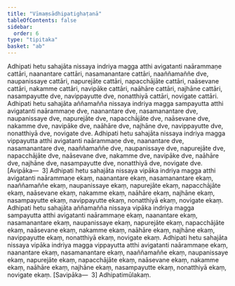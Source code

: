 ```yaml
---
title: "Vīmaṃsādhipatighaṭanā"
tableOfContents: false
sidebar:
  order: 6
type: "tipitaka"
basket: "ab"
---
```



<DynamicBreadcrumb />

<Division number="426">

<Paragraph number="1328">
Adhipati hetu sahajāta nissaya indriya magga atthi avigatanti naārammaṇe cattāri, naanantare cattāri, nasamanantare cattāri, naaññamaññe dve, naupanissaye cattāri, napurejāte cattāri, napacchājāte cattāri, naāsevane cattāri, nakamme cattāri, navipāke cattāri, naāhāre cattāri, najhāne cattāri, nasampayutte dve, navippayutte dve, nonatthiyā cattāri, novigate cattāri.
</Paragraph>

<Paragraph number="1329">
Adhipati hetu sahajāta aññamañña nissaya indriya magga sampayutta atthi avigatanti naārammaṇe dve, naanantare dve, nasamanantare dve, naupanissaye dve, napurejāte dve, napacchājāte dve, naāsevane dve, nakamme dve, navipāke dve, naāhāre dve, najhāne dve, navippayutte dve, nonatthiyā dve, novigate dve.
</Paragraph>

<Paragraph number="1330">
Adhipati hetu sahajāta nissaya indriya magga vippayutta atthi avigatanti naārammaṇe dve, naanantare dve, nasamanantare dve, naaññamaññe dve, naupanissaye dve, napurejāte dve, napacchājāte dve, naāsevane dve, nakamme dve, navipāke dve, naāhāre dve, najhāne dve, nasampayutte dve, nonatthiyā dve, novigate dve. [Avipāka—  3]
</Paragraph>

<Paragraph number="1331">
Adhipati hetu sahajāta nissaya vipāka indriya magga atthi avigatanti naārammaṇe ekaṃ, naanantare ekaṃ, nasamanantare ekaṃ, naaññamaññe ekaṃ, naupanissaye ekaṃ, napurejāte ekaṃ, napacchājāte ekaṃ, naāsevane ekaṃ, nakamme ekaṃ, naāhāre ekaṃ, najhāne ekaṃ, nasampayutte ekaṃ, navippayutte ekaṃ, nonatthiyā ekaṃ, novigate ekaṃ.
</Paragraph>

<Paragraph number="1332">
Adhipati hetu sahajāta aññamañña nissaya vipāka indriya magga sampayutta atthi avigatanti naārammaṇe ekaṃ, naanantare ekaṃ, nasamanantare ekaṃ, naupanissaye ekaṃ, napurejāte ekaṃ, napacchājāte ekaṃ, naāsevane ekaṃ, nakamme ekaṃ, naāhāre ekaṃ, najhāne ekaṃ, navippayutte ekaṃ, nonatthiyā ekaṃ, novigate ekaṃ.
</Paragraph>

<Paragraph number="1333">
Adhipati hetu sahajāta nissaya vipāka indriya magga vippayutta atthi avigatanti naārammaṇe ekaṃ, naanantare ekaṃ, nasamanantare ekaṃ, naaññamaññe ekaṃ, naupanissaye ekaṃ, napurejāte ekaṃ, napacchājāte ekaṃ, naāsevane ekaṃ, nakamme ekaṃ, naāhāre ekaṃ, najhāne ekaṃ, nasampayutte ekaṃ, nonatthiyā ekaṃ, novigate ekaṃ. [Savipāka—  3]

</Paragraph>
</Division>

<Paragraph number="1334" type="center">
Adhipatimūlakaṃ.
</Paragraph>